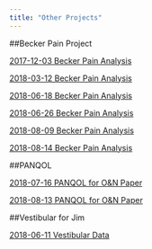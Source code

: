 ---
title: "Other Projects"
---




##Becker Pain Project

[2017-12-03 Becker Pain Analysis](../20171203_Becker_Pain.nb.html)

[2018-03-12 Becker Pain Analysis](../20180312_Becker_Pain.nb.html)

[2018-06-18 Becker Pain Analysis](../20180618_multi.nb.html)

[2018-06-26 Becker Pain Analysis](../20180626_multi.nb.html)

[2018-08-09 Becker Pain Analysis](../20180809_multi.nb.html)

[2018-08-14 Becker Pain Analysis](../20180814_multi.nb.html)

##PANQOL

[2018-07-16 PANQOL for O&N Paper](../20180711_PANQOL.nb.html)

[2018-08-13 PANQOL for O&N Paper](../20180813_PANQOL.nb.html)

##Vestibular for Jim

[2018-06-11 Vestibular Data](../201806011_Data.nb.html)

